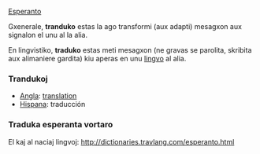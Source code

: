 [[Esperanto]]

Gxenerale, '''tranduko''' estas la ago transformi (aux adapti) mesagxon aux signalon el unu al la alia.

En lingvistiko, '''traduko''' estas meti mesagxon (ne gravas se parolita, skribita aux alimaniere gardita) kiu aperas en unu [[lingvo]] al alia. 

=== Trandukoj ===

*[[Angla]]: [[translation]]
*[[Hispana]]: traducción

=== Traduka esperanta vortaro ===

El kaj al naciaj lingvoj: http://dictionaries.travlang.com/esperanto.html